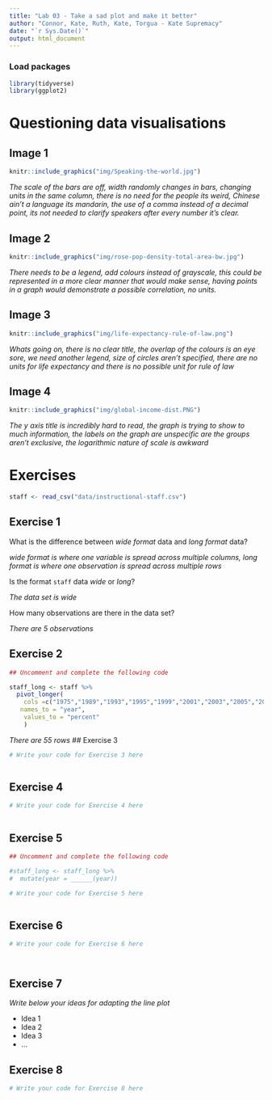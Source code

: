 ```yaml
---
title: "Lab 03 - Take a sad plot and make it better"
author: "Connor, Kate, Ruth, Kate, Torgua - Kate Supremacy"
date: "`r Sys.Date()`"
output: html_document
---
```


### Load packages

```r
library(tidyverse)
library(ggplot2)
```


# Questioning data visualisations

## Image 1

```r
knitr::include_graphics("img/Speaking-the-world.jpg")
```

_The scale of the bars are off, width randomly changes in bars, changing units in the same column, there is no need for the people its weird, Chinese ain't a language its mandarin, the use of a comma instead of a decimal point, its not needed to clarify speakers after every number it's clear. _





## Image 2

```r
knitr::include_graphics("img/rose-pop-density-total-area-bw.jpg")
```

_There needs to be a legend, add colours instead of grayscale, this could be represented in a more clear manner that would make sense, having points in a graph would demonstrate a possible correlation, no units._




## Image 3

```r
knitr::include_graphics("img/life-expectancy-rule-of-law.png")
```

_Whats going on, there is no clear title, the overlap of the colours is an eye sore, we need another legend, size of circles aren't specified, there are no units for life expectancy and there is no possible unit for rule of law _




## Image 4

```r
knitr::include_graphics("img/global-income-dist.PNG")
```

_The y axis title is incredibly hard to read, the graph is trying to show to much information, the labels on the graph are unspecific are the groups aren't exclusive, the logarithmic nature of scale is awkward_





# Exercises

```r
staff <- read_csv("data/instructional-staff.csv")
```


## Exercise 1

What is the difference between *wide format* data and *long format* data?

_wide format is where one variable is spread across multiple columns, long format is where one observation is spread across multiple rows_

Is the format `staff` data *wide* or *long*?

_The data set is wide_

How many observations are there in the data set?

_There are 5 observations_


## Exercise 2

```r
## Uncomment and complete the following code

staff_long <- staff %>% 
  pivot_longer(
    cols =c("1975","1989","1993","1995","1999","2001","2003","2005","2007","2009","2011"),
   names_to = "year",
    values_to = "percent"
    )

```
_There are 55 rows_
## Exercise 3

```r
# Write your code for Exercise 3 here



```

## Exercise 4

```r
# Write your code for Exercise 4 here



```

## Exercise 5

```r
## Uncomment and complete the following code

#staff_long <- staff_long %>%
#  mutate(year = ______(year))
```


```r
# Write your code for Exercise 5 here



```

## Exercise 6

```r
# Write your code for Exercise 6 here




```

## Exercise 7

_Write below your ideas for adapting the line plot_

* Idea 1
* Idea 2
* Idea 3
* ...


## Exercise 8

```r
# Write your code for Exercise 8 here



```

